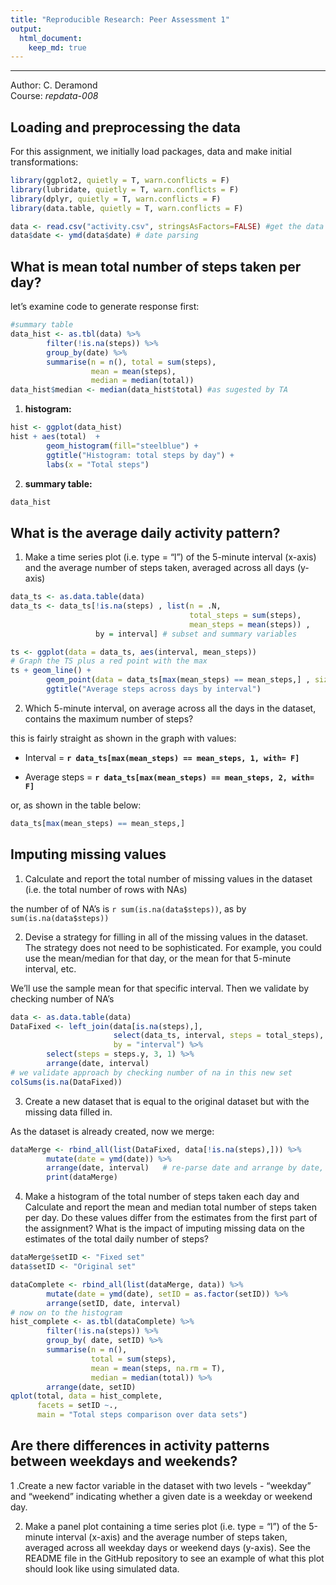 ```yaml
---
title: "Reproducible Research: Peer Assessment 1"
output: 
  html_document:
    keep_md: true
---
```

------------------------------------------


Author:  C. Deramond  
Course:  *repdata-008* 


## Loading and preprocessing the data

For this assignment, we initially load packages, data and make initial transformations:
```r
library(ggplot2, quietly = T, warn.conflicts = F)
library(lubridate, quietly = T, warn.conflicts = F)
library(dplyr, quietly = T, warn.conflicts = F)
library(data.table, quietly = T, warn.conflicts = F)

data <- read.csv("activity.csv", stringsAsFactors=FALSE) #get the data
data$date <- ymd(data$date) # date parsing              

```


## What is mean total number of steps taken per day?

let's examine code to generate response first:

```r
#summary table
data_hist <- as.tbl(data) %>%
        filter(!is.na(steps)) %>%
        group_by(date) %>%
        summarise(n = n(), total = sum(steps), 
                  mean = mean(steps), 
                  median = median(total)) 
data_hist$median <- median(data_hist$total) #as sugested by TA
```

1. **histogram:**

```r
hist <- ggplot(data_hist)
hist + aes(total)  + 
        geom_histogram(fill="steelblue") + 
        ggtitle("Histogram: total steps by day") + 
        labs(x = "Total steps")

```

2. **summary table:** 

```r
data_hist
```


## What is the average daily activity pattern?

1. Make a time series plot (i.e. type = "l") of the 5-minute interval (x-axis) and the average number of steps taken, averaged across all days (y-axis)

```r
data_ts <- as.data.table(data)
data_ts <- data_ts[!is.na(steps) , list(n = .N, 
                                        total_steps = sum(steps), 
                                        mean_steps = mean(steps)) , 
                   by = interval] # subset and summary variables

ts <- ggplot(data = data_ts, aes(interval, mean_steps))
# Graph the TS plus a red point with the max
ts + geom_line() + 
        geom_point(data = data_ts[max(mean_steps) == mean_steps,] , size = 3, col = "red") +
        ggtitle("Average steps across days by interval")
```


2. Which 5-minute interval, on average across all the days in the dataset, contains the maximum number of steps?

this is fairly straight as shown in the graph with values:

- Interval = **`r data_ts[max(mean_steps) == mean_steps, 1, with= F]`**

- Average steps = **`r data_ts[max(mean_steps) == mean_steps, 2, with= F]`**


or, as shown in the table below:
```r
data_ts[max(mean_steps) == mean_steps,]

```



## Imputing missing values

1. Calculate and report the total number of missing values in the dataset (i.e. the total number of rows with NAs)

the number of of NA's is `r sum(is.na(data$steps))`, as by `sum(is.na(data$steps))`


2. Devise a strategy for filling in all of the missing values in the dataset. The strategy does not need to be sophisticated. For example, you could use the mean/median for that day, or the mean for that 5-minute interval, etc.

We'll use the sample mean for that specific interval. Then we validate by checking number of NA's

```r
data <- as.data.table(data)
DataFixed <- left_join(data[is.na(steps),], 
                       select(data_ts, interval, steps = total_steps), 
                       by = "interval") %>%
        select(steps = steps.y, 3, 1) %>%
        arrange(date, interval)
# we validate approach by checking number of na in this new set
colSums(is.na(DataFixed))

```


3. Create a new dataset that is equal to the original dataset but with the missing data filled in.

As the dataset is already created, now we merge:

```r
dataMerge <- rbind_all(list(DataFixed, data[!is.na(steps),])) %>%
        mutate(date = ymd(date)) %>%
        arrange(date, interval)   # re-parse date and arrange by date, interval
        print(dataMerge)
```

4. Make a histogram of the total number of steps taken each day and Calculate and report the mean and median total number of steps taken per day. Do these values differ from the estimates from the first part of the assignment? What is the impact of imputing missing data on the estimates of the total daily number of steps?



```r
dataMerge$setID <- "Fixed set"
data$setID <- "Original set"

dataComplete <- rbind_all(list(dataMerge, data)) %>%
        mutate(date = ymd(date), setID = as.factor(setID)) %>%
        arrange(setID, date, interval)
# now on to the histogram
hist_complete <- as.tbl(dataComplete) %>%
        filter(!is.na(steps)) %>%
        group_by( date, setID) %>%
        summarise(n = n(), 
                  total = sum(steps), 
                  mean = mean(steps, na.rm = T), 
                  median = median(total)) %>%
        arrange(date, setID)
qplot(total, data = hist_complete, 
      facets = setID ~., 
      main = "Total steps comparison over data sets")

```


## Are there differences in activity patterns between weekdays and weekends?

1 .Create a new factor variable in the dataset with two levels - "weekday" and "weekend" indicating whether a given date is a weekday or weekend day.


2. Make a panel plot containing a time series plot (i.e. type = "l") of the 5-minute interval (x-axis) and the average number of steps taken, averaged across all weekday days or weekend days (y-axis). See the README file in the GitHub repository to see an example of what this plot should look like using simulated data.